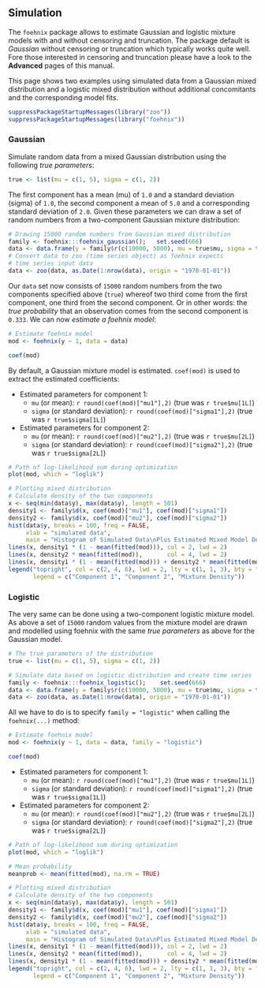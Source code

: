 
## Simulation

The `foehnix` package allows to estimate Gaussian and logistic
mixture models with and without censoring and truncation.
The package default is _Gaussian_ without censoring or truncation
which typically works quite well. Fore those interested in
censoring and truncation please have a look to the **Advanced**
pages of this manual.

This page shows two examples using simulated data from a Gaussian
mixed distribution and a logistic mixed distribution without
additional concomitants and the corresponding model fits.


```r
suppressPackageStartupMessages(library("zoo"))
suppressPackageStartupMessages(library("foehnix"))
```

### Gaussian

Simulate random data from a mixed Gaussian distribution
using the following _true parameters_:

```r
true <- list(mu = c(1, 5), sigma = c(1, 2))
```

The first component has a mean (mu) of `1.0` and a standard
deviation (sigma) of `1.0`, the second component a mean of
`5.0` and a corresponding standard deviation of `2.0`.
Given these parameters we can draw a set of random
numbers from a two-component Gaussian mixture distribution:

```r
# Drawing 15000 random numbers from Gaussian mixed distribution
family <- foehnix:::foehnix_gaussian();   set.seed(666)
data <- data.frame(y = family$r(c(10000, 5000), mu = true$mu, sigma = true$sigma))
# Convert data to zoo (time series object) as foehnix expects
# time series input data
data <- zoo(data, as.Date(1:nrow(data), origin = "1970-01-01"))
```

Our `data` set now consists of `15000` random numbers from the two
components specified above (`true`) whereof two third come from the
first component, one third from the second component. Or in other words:
the _true probability_ that an observation comes from the second 
component is `0.333`.
We can now _estimate a foehnix model_:

```r
# Estimate foehnix model
mod <- foehnix(y ~ 1, data = data)
```
```r
coef(mod)
```

By default, a Gaussian mixture model is estimated. `coef(mod)` is used
to extract the estimated coefficients:

* Estimated parameters for component 1:
    * `mu` (or mean): `r round(coef(mod)["mu1"],2)` (true was `r true$mu[1L]`)
    * `sigma` (or standard deviation): `r round(coef(mod)["sigma1"],2)` (true was `r true$sigma[1L]`)
* Estimated parameters for component 2:
    * `mu` (or mean): `r round(coef(mod)["mu2"],2)` (true was `r true$mu[2L]`)
    * `sigma` (or standard deviation): `r round(coef(mod)["sigma2"],2)` (true was `r true$sigma[2L]`)


```r
# Path of log-likelihood sum during optimization
plot(mod, which = "loglik")

# Plotting mixed distribution
# Calculate density of the two components
x <- seq(min(data$y), max(data$y), length = 501)
density1 <- family$d(x, coef(mod)["mu1"], coef(mod)["sigma1"])
density2 <- family$d(x, coef(mod)["mu2"], coef(mod)["sigma2"])
hist(data$y, breaks = 100, freq = FALSE,
     xlab = "simulated data",
     main = "Histogram of Simulated Data\nPlus Estimated Mixed Model Density")
lines(x, density1 * (1 - mean(fitted(mod))), col = 2, lwd = 2)
lines(x, density2 * mean(fitted(mod)),       col = 4, lwd = 2)
lines(x, density1 * (1 - mean(fitted(mod))) + density2 * mean(fitted(mod)), col = 6, lty = 3, lwd = 3)
legend("topright", col = c(2, 4, 6), lwd = 2, lty = c(1, 1, 3), bty = "n",
       legend = c("Component 1", "Component 2", "Mixture Density"))
```




### Logistic

The very same can be done using a two-component logistic mixture model.
As above a set of `15000` random values from the mixture model are drawn
and modelled using foehnix with the same _true parameters_ as above for the
Gaussian model.

```r
# The true parameters of the distribution
true <- list(mu = c(1, 5), sigma = c(1, 2))

# Simulate data based on logistic distribution and create time series
family <- foehnix:::foehnix_logistic();    set.seed(666)
data <- data.frame(y = family$r(c(10000, 5000), mu = true$mu, sigma = true$sigma))
data <- zoo(data, as.Date(1:nrow(data), origin = "1970-01-01"))
```

All we have to do is to specify `family = "logistic"` when calling the
`foehnix(...)` method:


```r
# Estimate foehnix model
mod <- foehnix(y ~ 1, data = data, family = "logistic")
```
```r
coef(mod)
```

* Estimated parameters for component 1:
    * `mu` (or mean): `r round(coef(mod)["mu1"],2)` (true was `r true$mu[1L]`)
    * `sigma` (or standard deviation): `r round(coef(mod)["sigma1"],2)` (true was `r true$sigma[1L]`)
* Estimated parameters for component 2:
    * `mu` (or mean): `r round(coef(mod)["mu2"],2)` (true was `r true$mu[2L]`)
    * `sigma` (or standard deviation): `r round(coef(mod)["sigma2"],2)` (true was `r true$sigma[2L]`)

```r
# Path of log-likelihood sum during optimization
plot(mod, which = "loglik")

# Mean probability
meanprob <- mean(fitted(mod), na.rm = TRUE)

# Plotting mixed distribution
# Calculate density of the two components
x <- seq(min(data$y), max(data$y), length = 501)
density1 <- family$d(x, coef(mod)["mu1"], coef(mod)["sigma1"])
density2 <- family$d(x, coef(mod)["mu2"], coef(mod)["sigma2"])
hist(data$y, breaks = 100, freq = FALSE,
     xlab = "simulated data",
     main = "Histogram of Simulated Data\nPlus Estimated Mixed Model Density")
lines(x, density1 * (1 - mean(fitted(mod))), col = 2, lwd = 2)
lines(x, density2 * mean(fitted(mod)),       col = 4, lwd = 2)
lines(x, density1 * (1 - mean(fitted(mod))) + density2 * mean(fitted(mod)), col = 6, lty = 3, lwd = 3)
legend("topright", col = c(2, 4, 6), lwd = 2, lty = c(1, 1, 3), bty = "n",
       legend = c("Component 1", "Component 2", "Mixture Density"))
```

